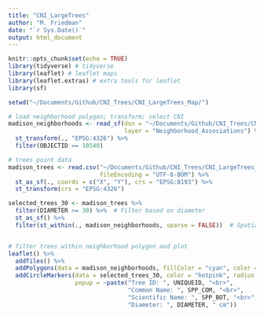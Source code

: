 ```yaml
---
title: "CNI_LargeTrees"
author: "M. Friedman"
date: "`r Sys.Date()`"
output: html_document
---
```


```r
knitr::opts_chunk$set(echo = TRUE)
library(tidyverse) # tidyverse 
library(leaflet) # leaflet maps
library(leaflet.extras) # extra tools for leaflet
library(sf)
```

```r
setwd("~/Documents/Github/CNI_Trees/CNI_LargeTrees_Map/")

# load neighborhood polygon; transform; select CNI
madison_neighborhoods <- read_sf(dsn = "~/Documents/Github/CNI_Trees/CNI_LargeTrees_Map/Neighborhood_Associations/", 
                                 layer = "Neighborhood_Associations") %>%
  st_transform(., "EPSG:4326") %>%
  filter(OBJECTID == 10540)

# trees point data
madison_trees <- read.csv("~/Documents/Github/CNI_Trees/CNI_LargeTrees_Map/MadisonWI_UrbanForestry_StreetTrees_20241204.csv",
                          fileEncoding = "UTF-8-BOM") %>%
  st_as_sf(., coords = c("X", "Y"), crs = "EPSG:8193") %>%
  st_transform(crs = "EPSG:4326")

selected_trees_30 <- madison_trees %>%
  filter(DIAMETER >= 30) %>%  # Filter based on diameter
  st_as_sf() %>%
  filter(st_within(., madison_neighborhoods, sparse = FALSE))  # Spatial filter


# filter trees within neighborhood polygon and plot
leaflet() %>%
  addTiles() %>%
  addPolygons(data = madison_neighborhoods, fillColor = "cyan", color = "black", weight = 2, fillOpacity = 0.2) %>%
  addCircleMarkers(data = selected_trees_30, color = "hotpink", radius = 4, opacity = 1, fillOpacity = 0.8, 
                   popup = ~paste("Tree ID: ", UNIQUEID, "<br>",
                                  "Common Name: ", SPP_COM, "<br>",
                                  "Scientific Name: ", SPP_BOT, "<br>", 
                                  "Diameter: ", DIAMETER, " cm"))

```